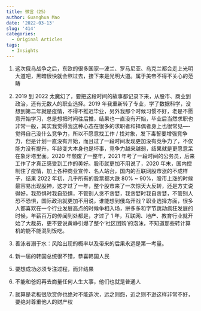 ```yaml
---
title: 微言（25）
author: Guanghua Mao
date: '2022-03-13'
slug: '414'
categories:
  - Original Articles
tags:
  - Insights
---
```


1. 这次俄乌战争之后，东欧的很多国家---波兰、罗马尼亚、乌克兰都会走上光明大道吧，黑暗很快就会熬过去，接下来是光明大道。属于美帝不得不关心的范畴


2. 2019 到 2022 太魔幻了，要把这段时间的故事都记录下来，从股市、商业到政治，还有无数人的职业选择。2019 年我重新转了专业，学了数据科学，没想到第二年就是疫情，不得不推迟毕业，另外我那个时候习惯不好，老是不愿意开始学习，总是想把时间往后推，结果也一直没有开始，毕业后当然求职也非常一般，其实我觉得我这种心态在很多的求职者和择偶者身上也很常见----觉得自己没什么竞争力，所以不愿意找工作 / 找对象，发下毒誓要增强竞争力，但是计划一直没有开始，而且过了一段时间发现更加没有竞争力了，不仅能力没有提升，年龄变大本身也是坏事，竞争力越来越弱，结果就是更愿意呆在象牙塔里面。2020 年颓废了一整年，2021 年考了一段时间的公务员，后来工作了才真正感受到工作的美好。股市就更加不用说了，2020 年末，国内控制住了疫情，加上各种商业宣传、名人站台，国内的互联网股市涨的不成样子，结果 2022 年初，几乎所有的股票都大跌 80% ~ 90%，股市上涨的时候最容易出现股神，这才过了一年，整个股市来了一次惊天大反转，还是方丈说得好，我恐惧时我自恐惧，不管别人贪不贪婪，我贪婪时我自贪婪，不管别人恐不恐惧，国际政治就更加不用说，谁能想到俄乌开战？职业选择方面，很多人都喜欢在一个行业发展高点的时候争相入场，拼多多和字节跳动疯狂发展的时候，年薪百万的传闻到处都是，才过了 1 年，互联网、地产、教育行业就开始了大裁员，更不要说黄峥引爆了整个‘社区团购’的泡沫，不知道那些转计算机的能不能混到饭吃。


3. 善泳者溺于水：风险出现的概率以及带来的后果永远是第一考量。


4. 新一届的韩国总统很不错，恭喜韩国人民


5. 要想成功必须专注过程，而非结果


6. 不能和爸妈再去商量任何人生大事，他们也就是普通人


7. 就算是老板很欣赏你也绝对不能造次，远之则怨，近之则不逊这样非常不好，要绝对尊重他人的财产权


